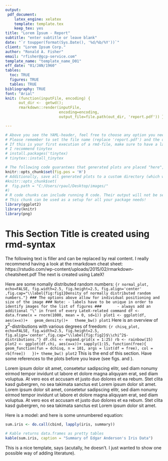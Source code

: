 ---
output: 
 pdf_document:
    latex_engine: xelatex
    template: template.tex
    keep_tex: yes
title: "Lorem Ipsum - Report"
subtitle: "enter subtitle or leave blank"
date: "`r toupper(format(Sys.Date(), '%d/%b/%Y'))`"
client: "Lorem Ipsum Corp."
author: "Ronald A. Fisher"
email: "rfisher@gcp-service.com"
template_name: "template_name_D01"
eff_date: "01/JAN/1960"
tables:
  toc: TRUE
  figures: TRUE
  tables: TRUE
bibliography: TRUE
font: "Arial"
knit: (function(inputFile, encoding) { 
      out_dir <-  getwd();
      rmarkdown::render(inputFile,
                        encoding=encoding, 
                        output_file=file.path(out_dir, 'report.pdf')) })

---
```{r global_options, echo=FALSE}
# Above you see the YAML-header, feel free to choose any option you need for your document
# Please remember to set the file name (replace 'report.pdf') and the output directory (out_dir)
# If this is your first execution of a rmd-file, make sure to have a latex distribution installed
# I recommend tinytex
# install.packages('tinytex)
# tinytex::install_tinytex

# The following code guarantees that generated plots are placed "here", i.e. (most likely) exactly where they are created in the text
knitr::opts_chunk$set(fig.pos = 'H')
# Additionally, save all generated plots to a custom directory (which wil be created if it does not exist yet)
#knitr::opts_chunk$set(
#  fig.path = "C:/Users/rpaul/Desktop/images/"
#)
# R code chunks can include running R code. Their output will not be send to the console but rendered as part of the doc
# This chunk can be used as a setup for all your package needs!
library(ggplot2)
library(knitr)
library(png)
```
# This Section Title is created using rmd-syntax
The following text is filler and can be replaced by real content. I really recommend having a look at the rmarkdown cheat sheet: https://rstudio.com/wp-content/uploads/2015/02/rmarkdown-cheatsheet.pdf
The next is created using LateX!

\section{Some Plot}
Here are some nomally distributed random numbers:
```{r normal_plot, echo=FALSE, fig.width=2.5, fig.height=2.5, fig.align='center' ,fig.cap="\\label{fig:fig1}Density of normally distributed random numbers."}
### The options above allow for individual positioning and size of the image
### Note: - labels have to be unique in order to identify images for the list of figures
###       - always add an additional "\" in front of every LateX-related command
df <- data.frame(x = rnorm(1000, mean = 0, sd=1))
plot1 <- ggplot(df, aes(x=x))+
  geom_density()+
  theme_bw()
plot1
```
Here is an overview of $\chi^2$-distributions with various degrees of freedom:
```{r chisq_plot, echo=FALSE, fig.width=2.5, fig.height=2.5, fig.align='center',fig.cap="\\label{fig:fig2}$\\chi^2$-distributions."}
df.chi <- expand.grid(x = 1:25)
rb <- rainbow(15)
plot2 <- ggplot(df.chi, aes(x=x))+ sapply(1:15, function(free){
    geom_function(fun = dchisq, n = 101, args = list(df = free), col = rb[free])
  })+ theme_bw()
plot2
```
This is the end of this section. Have some references to the plots before you leave (see figs. \ref{fig:fig1} and \ref{fig:fig2}).

\subsection{Some Text}
Lorem ipsum dolor sit amet, consetetur sadipscing elitr, sed diam nonumy eirmod tempor invidunt ut labore et dolore magna aliquyam erat, sed diam voluptua. At vero eos et accusam et justo duo dolores et ea rebum. Stet clita kasd gubergren, no sea takimata sanctus est Lorem ipsum dolor sit amet. Lorem ipsum dolor sit amet, consetetur sadipscing elitr, sed diam nonumy eirmod tempor invidunt ut labore et dolore magna aliquyam erat, sed diam voluptua. At vero eos et accusam et justo duo dolores et ea rebum. Stet clita kasd gubergren, no sea takimata sanctus est Lorem ipsum dolor sit amet.

\subsection{Some Maths}
Here is a model:
\begin{align}
Y = \beta_0 + \beta_1 X_i + \epsilon \\
Y_i = \beta_0 + \beta_1 X_i + \epsilon_i ,
\end{align}
and here is some unnumbered equation:
\begin{align*}
a^2 + b^2 = c^2
\end{align*}

\subsection{A Table}
```{r table, echo=FALSE}
sum.iris <- do.call(cbind, lapply(iris, summary))

# Kable returns data.frames as pretty tables
kable(sum.iris, caption = "Summary of Edgar Anderson's Iris Data")

```

\section{Conclusion}
This is a nice template, says \cite{fisher_statistical_1970} (acutally, he doesn't. I just wanted to show one possible way of adding literature).
